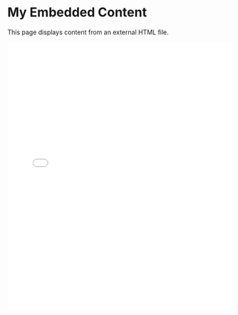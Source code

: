 # My Embedded Content

This page displays content from an external HTML file.

```{=html}
<iframe src="static/marothi-letsoalo/index.html" width="100%" height="600px" style="border:none;"></iframe>
```
